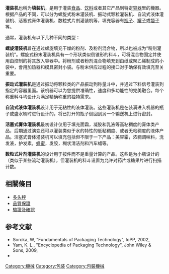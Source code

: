 {{Multiple issues|

{{Rough translation|time=2020-10-05T10:34:22+00:00}}
{{Underlinked|time=2020-10-05T10:34:22+00:00}}
{{Orphan|time=2020-10-05T14:38:07+00:00}}
}}
'''灌装机'''也稱为'''填装机'''，是用于灌装[[食品|食品]]、[[饮料|饮料]]或者其它产品到特定[[容器|容器]]里的機器。根据产品的不同，可以分为螺旋式粉末灌装机、振动式颗粒灌装机、自流式液体灌装机、活塞式膏体灌装机、数粒式片剂灌装机等，填充容器有[[瓶子|瓶子]]、[[罐子|罐子]]或[[袋子|袋子]]等。

通常，灌装机有以下几种不同的类型：

'''螺旋灌装机'''旨在通过螺旋填充干燥的粉剂、及粉剂混合物，所以也被成为“粉剂灌装机”。螺旋式粉末灌装机具有一个形状类似倒锥形的料斗，可将混合物固定并使用由{{le|搅拌器|Agitator (device)}}控制的{{le|螺旋输送器|Screw conveyor}}将其放入容器中。将粉剂或者粉剂混合物填充到由纸或聚乙烯制成的小袋中，會用加热器和模具密封小袋。与粉末供应过程的接口对于确保有效填充至关重要。

'''振动式灌装机'''是通过振动将颗粒类的产品振动到称量斗中，并通过下料信号灌装到指定的容器里面。该机器可以为您提供准确性，速度和多功能性的完美融合。每个称重料斗均设计为满足精确称重的独特需求。

'''自流式液体灌装机'''设计用于无粘性的液体灌装。这些灌装机是在装满进入机器的瓶子或盛水桶时进行设计的，将已打开的瓶子倒回到另一个输送机上进行密封。

'''活塞式膏体灌装机'''最初设计仅用于填充面霜，凝胶和乳液等高粘稠度的膏体类产品，后期通过演变还可以灌装类似于水的特性的低粘稠度、或者无粘稠度的液体产品。活塞式膏体灌装机可以填充包括但不限于一下产品：美容霜，浓稠调味料，洗发液，护发素，[[蜂蜜|蜂蜜]]，发胶，糊状清洁剂和汽车蜡等。

'''数粒式片剂灌装机'''的设计用于按件而不是重量计算的产品。这些是为小瓶设计的（类似于某些流动灌装机），但灌装机的料斗设置为允许对药片或糖果片进行扫描计数。

== 相關條目 ==
* [[多头秤|多头秤]]
* [[品質保證|品質保證]]
* [[驗證及確認|驗證及確認]]

== 参考文献 ==
{{Reflist}}
* Soroka, W, "Fundamentals of Packaging Technology", IoPP, 2002, {{ISBN|1-930268-25-4}}
* Yam, K. L., "Encyclopedia of Packaging Technology", John Wiley & Sons, 2009, {{ISBN|978-0-470-08704-6}}
*{{cite web |title=Tube filling machinery |url=https://www.msd-ltd.co.uk/tube-filling-machine/tube-filling-machinery/ |website=MSD ltd |accessdate=9 September 2019 |archive-date=2020-10-07 |archive-url=https://web.archive.org/web/20201007184338/https://www.msd-ltd.co.uk/tube-filling-machine/tube-filling-machinery/ |dead-url=no }}

[[Category:機械|Category:機械]]
[[Category:包装|Category:包装]]
[[Category:包裝機械|Category:包裝機械]]